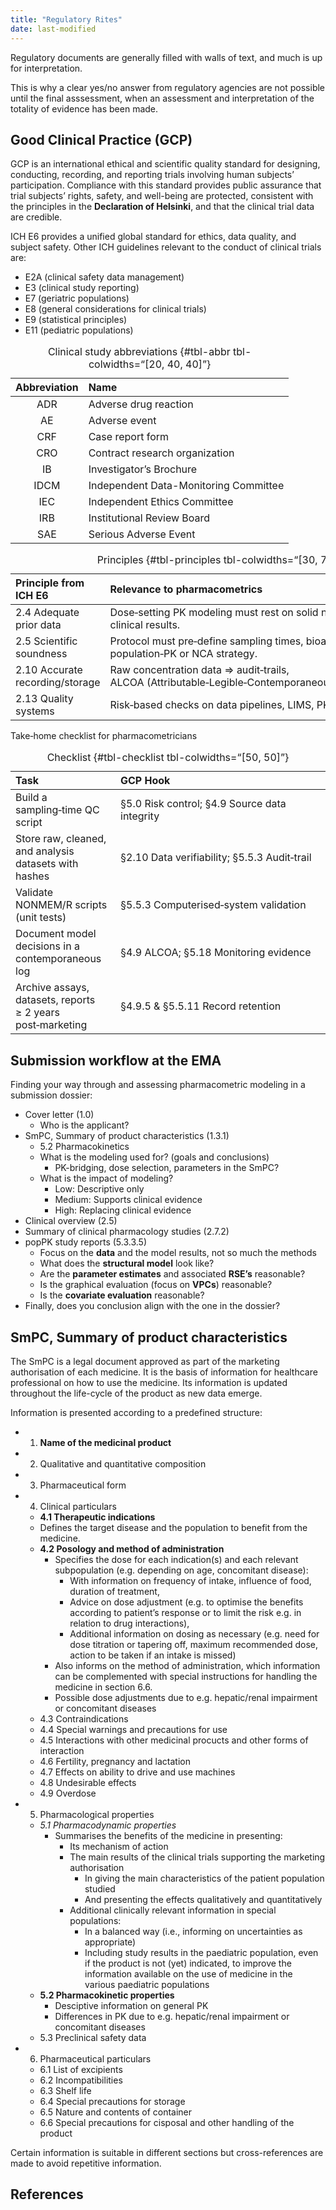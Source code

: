 ```yaml
---
title: "Regulatory Rites"
date: last-modified
---
```


Regulatory documents are generally filled with walls of text, and much is up for interpretation.

This is why a clear yes/no answer from regulatory agencies are not possible until the final asssessment, when an assessment and interpretation of the totality of evidence has been made.

## Good Clinical Practice (GCP)

GCP is an international ethical and scientific quality standard for designing, conducting, recording, and reporting trials involving human subjects' participation.
Compliance with this standard provides public assurance that trial subjects' rights, safety, and well-being are protected, consistent with the principles in the **Declaration of Helsinki**, and that the clinical trial data are credible.

ICH E6 provides a unified global standard for ethics, data quality, and subject safety.
Other ICH guidelines relevant to the conduct of clinical trials are:

* E2A (clinical safety data management)
* E3 (clinical study reporting)
* E7 (geriatric populations)
* E8 (general considerations for clinical trials)
* E9 (statistical principles)
* E11 (pediatric populations)

| Abbreviation | Name |
| :----------: | :--- |
| ADR | Adverse drug reaction |
| AE | Adverse event |
| CRF | Case report form |
| CRO | Contract research organization |
| IB | Investigator's Brochure |
| IDCM | Independent Data-Monitoring Committee |
| IEC | Independent Ethics Committee |
| IRB | Institutional Review Board |
| SAE | Serious Adverse Event |

: Clinical study abbreviations {#tbl-abbr tbl-colwidths="[20, 40, 40]"}

| Principle from ICH E6 | Relevance to pharmacometrics |
| :-------- | :-------------- |
| 2.4 Adequate prior data | Dose‑setting PK modeling must rest on solid non‑clinical & early clinical results. |
| 2.5 Scientific soundness | Protocol must pre‑define sampling times, bioanalytical methods, population‑PK or NCA strategy. |
| 2.10 Accurate recording/storage | Raw concentration data ⇒ audit‑trails, ALCOA (Attributable‑Legible‑Contemporaneous‑Original‑Accurate). |
| 2.13 Quality systems | Risk‑based checks on data pipelines, LIMS, PK analysis scripts. |

: Principles {#tbl-principles tbl-colwidths="[30, 70]"}

Take‑home checklist for pharmacometricians

| Task | GCP Hook |
| :--- | :------- |
| Build a sampling‑time QC script | §5.0 Risk control; §4.9 Source data integrity |
| Store raw, cleaned, and analysis datasets with hashes | §2.10 Data verifiability; §5.5.3 Audit‑trail |
| Validate NONMEM/R scripts (unit tests) | §5.5.3 Computerised‑system validation |
| Document model decisions in a contemporaneous log | §4.9 ALCOA; §5.18 Monitoring evidence |
| Archive assays, datasets, reports ≥ 2 years post‑marketing | §4.9.5 & §5.5.11 Record retention |

: Checklist {#tbl-checklist tbl-colwidths="[50, 50]"}

## Submission workflow at the EMA

Finding your way through and assessing pharmacometric modeling in a submission dossier:

* Cover letter (1.0)
  * Who is the applicant?
* SmPC, Summary of product characteristics (1.3.1)
  * 5.2 Pharmacokinetics
  * What is the modeling used for? (goals and conclusions)
    * PK-bridging, dose selection, parameters in the SmPC?
  * What is the impact of modeling?
      * Low: Descriptive only
      * Medium: Supports clinical evidence
      * High: Replacing clinical evidence
* Clinical overview (2.5)
* Summary of clinical pharmacology studies (2.7.2)
* popPK study reports (5.3.3.5)
  * Focus on the **data** and the model results, not so much the methods
  * What does the **structural model** look like?
  * Are the **parameter estimates** and associated **RSE's** reasonable?
  * Is the graphical evaluation (focus on **VPCs**) reasonable?
  * Is the **covariate evaluation** reasonable?
* Finally, does you conclusion align with the one in the dossier?

## SmPC, Summary of product characteristics

The SmPC is a legal document approved as part of the marketing authorisation of each medicine.
It is the basis of information for healthcare professional on how to use the medicine.
Its information is updated throughout the life-cycle of the product as new data emerge.

Information is presented according to a predefined structure:

* 1. **Name of the medicinal product**
* 2. Qualitative and quantitative composition
* 3. Pharmaceutical form
* 4. Clinical particulars
  * **4.1 Therapeutic indications**
   * Defines the target disease and the population to benefit from the medicine.
  * **4.2 Posology and method of administration**
    * Specifies the dose for each indication(s) and each relevant subpopulation (e.g. depending on age, concomitant disease):
      * With information on frequency of intake, influence of food, duration of treatment,
      * Advice on dose adjustment (e.g. to optimise the benefits according to patient’s response or to limit the risk e.g. in relation to drug interactions),
      * Additional information on dosing as necessary (e.g. need for dose titration or tapering off, maximum recommended dose, action to be taken if an intake is missed)
    * Also informs on the method of administration, which information can be complemented with special instructions for handling the medicine in section 6.6.
    * Possible dose adjustments due to e.g. hepatic/renal impairment or concomitant diseases
  * 4.3 Contraindications
  * 4.4 Special warnings and precautions for use
  * 4.5 Interactions with other medicinal procucts and other forms of interaction
  * 4.6 Fertility, pregnancy and lactation
  * 4.7 Effects on ability to drive and use machines
  * 4.8 Undesirable effects
  * 4.9 Overdose
* 5. Pharmacological properties
  * *5.1 Pharmacodynamic properties*
    * Summarises the benefits of the medicine in presenting:
      * Its mechanism of action
      * The main results of the clinical trials supporting the marketing authorisation
        * In giving the main characteristics of the patient population studied
        * And presenting the effects qualitatively and quantitatively
      * Additional clinically relevant information in special populations:
        * In a balanced way (i.e., informing on uncertainties as appropriate)
        * Including study results in the paediatric population, even if the product is not (yet) indicated, to improve the information available on the use of medicine in the various paediatric populations
  * **5.2 Pharmacokinetic properties**
    * Desciptive information on general PK
    * Differences in PK due to e.g. hepatic/renal impairment or concomitant diseases
  * 5.3 Preclinical safety data
* 6. Pharmaceutical particulars
  * 6.1 List of excipients
  * 6.2 Incompatibilities
  * 6.3 Shelf life
  * 6.4 Special precautions for storage
  * 6.5 Nature and contents of container
  * 6.6 Special precautions for cisposal and other handling of the product

Certain information is suitable in different sections but cross-references are made to avoid repetitive information.

## References

::: {#refs}
:::
